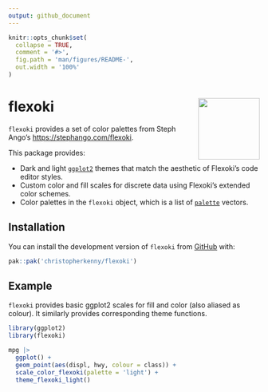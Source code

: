 ```yaml
---
output: github_document
---
```


<!-- README.md is generated from README.Rmd. Please edit that file -->

```r
knitr::opts_chunk$set(
  collapse = TRUE,
  comment = '#>',
  fig.path = 'man/figures/README-',
  out.width = '100%'
)
```

# flexoki <img src="man/figures/logo.png" align="right" height="123" alt="" />


<!-- badges: start -->
<!-- badges: end -->

`flexoki` provides a set of color palettes from Steph Ango's <https://stephango.com/flexoki>.

This package provides:

- Dark and light [`ggplot2`](https://ggplot2.tidyverse.org/index.html) themes that match the aesthetic of Flexoki's code editor styles.
- Custom color and fill scales for discrete data using Flexoki's extended color schemes.
- Color palettes in the `flexoki` object, which is a list of [`palette`](https://christophertkenny.com/palette/) vectors.

## Installation

You can install the development version of `flexoki` from [GitHub](https://github.com/christopherkenny/flexoki) with:

``` r
pak::pak('christopherkenny/flexoki')
```

## Example

`flexoki` provides basic ggplot2 scales for fill and color (also aliased as colour).
It similarly provides corresponding theme functions.

```r
library(ggplot2)
library(flexoki)

mpg |>
  ggplot() +
  geom_point(aes(displ, hwy, colour = class)) +
  scale_color_flexoki(palette = 'light') +
  theme_flexoki_light()
```
